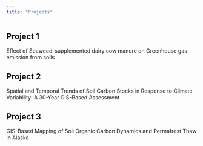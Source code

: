 ```yaml
---
title: "Projects"
---
```


## Project 1
Effect of Seaweed-supplemented dairy cow manure on Greenhouse gas emission from soils

## Project 2
Spatial and Temporal Trends of Soil Carbon Stocks in Response to Climate Variability: A 30-Year GIS-Based Assessment

## Project 3
GIS-Based Mapping of Soil Organic Carbon Dynamics and Permafrost Thaw in Alaska